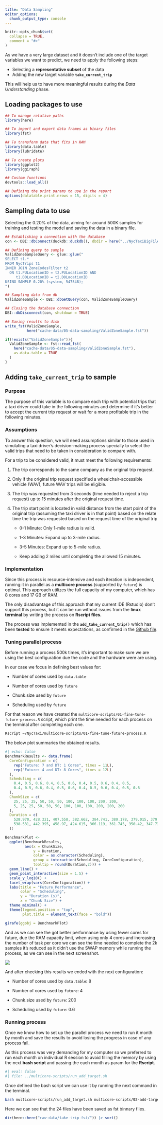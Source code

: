 ```yaml
---
title: "Data Sampling"
editor_options: 
  chunk_output_type: console
---
```


```r
knitr::opts_chunk$set(
  collapse = TRUE,
  comment = "#>"
)
```

As we have a very large dataset and it doesn't include one of the target variables we want to predict, we need to apply the following steps:

-   Selecting a **representative subset** of the data
-   Adding the new target variable **`take_current_trip`**

This will help us to have more meaningful results during the *Data Understanding* phase.

## Loading packages to use

```r
## To manage relative paths
library(here)

## To import and export data frames as binary files
library(fst)

## To transform data that fits in RAM
library(data.table)
library(lubridate)

## To create plots
library(ggplot2)
library(ggiraph)

## Custom functions
devtools::load_all()

## Defining the print params to use in the report
options(datatable.print.nrows = 15, digits = 4)
```

## Sampling data to use

Selecting the 0.20% of the data, aiming for around 500K samples for training and testing the model and saving the data in a binary file.

``` r
## Establishing a connection with the database
con <- DBI::dbConnect(duckdb::duckdb(), dbdir = here("../NycTaxiBigFiles/my-db.duckdb"))

## Defining query to sample
ValidZoneSampleQuery <- glue::glue("
SELECT t1.*
FROM NycTrips t1
INNER JOIN ZoneCodesFilter t2
  ON t1.PULocationID = t2.PULocationID AND
     t1.DOLocationID = t2.DOLocationID
USING SAMPLE 0.20% (system, 547548);
")

## Sampling data from db
ValidZoneSample <- DBI::dbGetQuery(con, ValidZoneSampleQuery)

## Closing the database connection
DBI::dbDisconnect(con, shutdown = TRUE)

## Saving results to disk
write_fst(ValidZoneSample,
          here("cache-data/05-data-sampling/ValidZoneSample.fst"))
```

```r
if(!exists("ValidZoneSample")){
  ValidZoneSample <- fst::read_fst(
    here("cache-data/05-data-sampling/ValidZoneSample.fst"),
    as.data.table = TRUE
  )
}
```

## Adding `take_current_trip` to sample

### Purpose

The purpose of this variable is to compare each trip with potential trips that a taxi driver could take in the following minutes and determine if it’s better to accept the current trip request or wait for a more profitable trip in the following minutes.

### Assumptions

To answer this question, we will need assumptions similar to those used in simulating a taxi driver’s decision-making process specially to select the valid trips that need to be taken in consideration to compare with.

For a trip to be considered valid, it must meet the following requirements:

1.  The trip corresponds to the same company as the original trip request.

2.  Only if the original trip request specified a wheelchair-accessible vehicle (WAV), future WAV trips will be eligible.

3.  The trip was requested from 3 seconds (time needed to reject a trip request) up to 15 minutes after the original request time.

4.  The trip start point is located in valid distance from the start point of the original trip (assuming the taxi driver is in that point) based on the relate time the trip was requested based on the request time of the original trip

    -   0-1 Minute: Only 1-mile radius is valid.

    -   1-3 Minutes: Expand up to 3-mile radius.

    -   3-5 Minutes: Expand up to 5-mile radius.

    -   Keep adding 2 miles until completing the allowed 15 minutes.

### Implementation

Since this process is resource-intensive and each iteration is independent, running it in parallel as a **multicore process** (supported by `future`) is optimal. This approach utilizes the full capacity of my computer, which has 8 cores and 17 GB of RAM.

The only disadvantage of this approach that my current IDE (Rstudio) don't support this process, but it can be run without issues from the **linux terminal** by writing the process on **Rscript files**.

The process was implemented in the **`add_take_current_trip()`** which has been **tested** to ensure it meets expectations, as confirmed in the [Github file](https://github.com/AngelFelizR/project.nyc.taxi/blob/master/tests/testthat/test-add_take_current_trip.R).

### Tuning parallel process

Before running a process 500k times, it's important to make sure we are using the best configuration due the code and the hardware were are using.

In our case we focus in defining best values for:

-   Number of cores used by `data.table`

-   Number of cores used by `future`

-   Chunk.size used by `future`

-   Scheduling used by `future`

For that reason we have created the `multicore-scripts/01-fine-tune-future-process.R` script, which print the time needed for each process on the terminal after completing each one.

``` bash
Rscript ~/NycTaxi/multicore-scripts/01-fine-tune-future-process.R
```

The below plot summaries the obtained results.

```r
#| echo: false
BenchmarkResults <- data.frame(
  CoreConfiguration = c(
    rep("Future: 7 and DT: 1 Cores", times = 11L),
    rep("Future: 4 and DT: 8 Cores", times = 12L)
  ),
  Scheduling = c(
    0.4, 0.5, 0.6, 0.4, 0.5, 0.6, 0.4, 0.5, 0.6, 0.4, 0.5,
    0.4, 0.5, 0.6, 0.4, 0.5, 0.6, 0.4, 0.5, 0.6, 0.4, 0.5, 0.6
  ),
  ChunkSize = c(
    25, 25, 25, 50, 50, 50, 100, 100, 100, 200, 200,
    5, 25, 25, 50, 50, 50, 100, 100, 100, 200, 200, 200
  ),
  Duration = c(
    528.970, 428.321, 407.558, 382.662, 384.741, 380.178, 379.015, 379.000, 377.592, 373.415, 379.463,
    538.531, 442.395, 458.97, 424.615, 366.119, 361.745, 350.42, 347.733, 346.434, 351.716, 348.664, 358.177
  ))

BenchmarkPlot <-
  ggplot(BenchmarkResults,
         aes(x = ChunkSize, 
             y = Duration, 
             color = as.character(Scheduling),
             group = interaction(Scheduling, CoreConfiguration),
             tooltip = round(Duration,2))) +
  geom_line() +
  geom_point_interactive(size = 1.5) +
  scale_y_log10() +
  facet_wrap(vars(CoreConfiguration)) +
  labs(title = "Future Performance",
       color = "Scheduling",
       y = "Duration (s)",
       x = "Chunk Size") +
  theme_minimal() +
  theme(legend.position = "top",
        plot.title = element_text(face = "bold"))

girafe(ggobj = BenchmarkPlot)
```

And as we can see the got better performance by using fewer cores for future, due the RAM capacity limit, when using only 4 cores and increasing the number of task per core we can see the time needed to complete the 2k samples it's reduced as it didn't use the SWAP memory while running the process, as we can see in the next screenshot.

![](../figures/htop_parallel_process.png)

And after checking this results we ended with the next configuration:

-   Number of cores used by `data.table`: 8

-   Number of cores used by `future`: 4

-   Chunk.size used by `future`: 200

-   Scheduling used by `future`: 0.6

### Running process

Once we know how to set up the parallel process we need to run it month by month and save the results to avoid losing the progress in case of any process fail.

As this process was very demanding for my computer so we preferred to run each month on individual R session to avoid filling the memory by using the next __bash script__ and passing the each month as param for the __Rscript__.

```bash
#| eval: false
#| file: ../multicore-scripts/run_add_target.sh
```

Once defined the bash script we can use it by running the next command in the terminal.

```bash
bash multicore-scripts/run_add_target.sh multicore-scripts/02-add-target.R  1 24
```

Here we can see that the 24 files have been saved as fst binnary files.

```r
dir(here::here("raw-data/take-trip-fst/")) |> sort()
```
